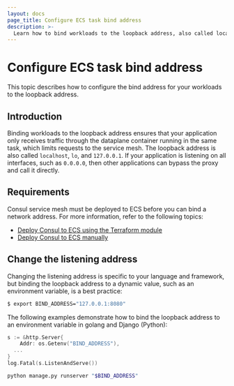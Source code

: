 ```yaml
---
layout: docs
page_title: Configure ECS task bind address
description: >-
  Learn how to bind workloads to the loopback address, also called localhost and 127.0.0.1, so that your applications only send and receive traffic through Consul service mesh.
---
```


# Configure ECS task bind address

This topic describes how to configure the bind address for your workloads to the loopback address. 

## Introduction

Binding workloads to the loopback address ensures that your application only receives traffic through the dataplane container running in the same task, which limits requests to the service mesh. The loopback address is also called `localhost`, `lo`, and `127.0.0.1`. If your application is listening on all interfaces, such as `0.0.0.0`, then other applications can bypass the proxy and call it directly.

## Requirements

Consul service mesh must be deployed to ECS before you can bind a network address. For more information, refer to the following topics:

- [Deploy Consul to ECS using the Terraform module](/consul/docs/deploy/server/ecs)
- [Deploy Consul to ECS manually](/consul/docs/deploy/server/ecs/manual)

## Change the listening address

Changing the listening address is specific to your language and framework, but binding the loopback address to a dynamic value, such as an environment variable, is a best practice:

```bash
$ export BIND_ADDRESS="127.0.0.1:8080"
```

The following examples demonstrate how to bind the loopback address to an environment variable in golang and Django (Python):

<CodeTabs>

```go
s := &http.Server{
	Addr: os.Getenv("BIND_ADDRESS"),
  ...
}
log.Fatal(s.ListenAndServe())
```

```bash
python manage.py runserver "$BIND_ADDRESS"
```

</CodeTabs>
